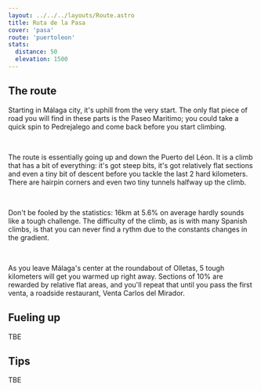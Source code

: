```yaml
---
layout: ../../../layouts/Route.astro
title: Ruta de la Pasa
cover: 'pasa'
route: 'puertoleon'
stats:
  distance: 50
  elevation: 1500
---
```


## The route

Starting in Málaga city, it's uphill from the very start. The only
flat piece of road you will find in these parts is the Paseo Maritimo;
you could take a quick spin to Pedrejalego and come back before you
start climbing.

<br/>

The route is essentially going up and down the Puerto del Léon. It is
a climb that has a bit of everything: it's got steep bits, it's got
relatively flat sections and even a tiny bit of descent before you
tackle the last 2 hard kilometers. There are hairpin corners and even
two tiny tunnels halfway up the climb.

<br/>

Don't be fooled by the statistics: 16km at 5.6% on average hardly
sounds like a tough challenge. The difficulty of the climb, as is with
many Spanish climbs, is that you can never find a rythm due to the
constants changes in the gradient.

<br/>

As you leave Málaga's center at the roundabout of Olletas, 5 tough
kilometers will get you warmed up right away. Sections of 10% are
rewarded by relative flat areas, and you'll repeat that until you pass
the first venta, a roadside restaurant, Venta Carlos del Mirador.

<h2 class="text-3xl font-medium leading-none mb-4 mt-4">Fueling up</h2>

TBE

<h2 class="text-3xl font-medium leading-none mb-4 mt-4">Tips</h2>

TBE
    